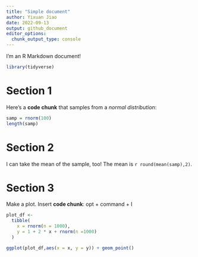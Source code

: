 ```yaml
---
title: "Simple document"
author: Yixuan Jiao
date: 2022-09-13
output: github_document
editor_options: 
  chunk_output_type: console
---
```


I'm an R Markdown document!

```r
library(tidyverse)
```

# Section 1

Here's a **code chunk** that samples from a *normal distribution*:

```r
samp = rnorm(100)
length(samp)
```

# Section 2

I can take the mean of the sample, too! The mean is `r round(mean(samp),2)`.

# Section 3

Make a plot. Insert **code chunk**: opt + command + I

```r
plot_df <- 
  tibble(
    x = rnorm(n = 1000),
    y = 1 + 2 * x + rnorm(n =1000)
  )

ggplot(plot_df,aes(x = x, y = y)) + geom_point()
```
